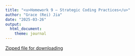 ```yaml
---
title: "<u>Homework 9 – Strategic Coding Practices</u>"
author: "Grace (Rei) Jia"
date: "2025-03-26"
output: 
  html_document:
    theme: journal
---
```


[Zipped file for downloading](Jia_BIO6100_Homework9.zip)


